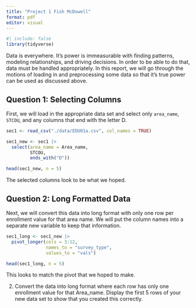 ```yaml
---
title: "Project 1 Fish McDowell"
format: pdf
editor: visual
---
```


```r
#| include: false
library(tidyverse)
```


Data is everywhere. It's power is immeasurable with finding patterns, modeling relationships, and driving decisions. In order to be able to do that, data must be handled appropriately.  In this report, we will go through the motions of loading in and preprocessing some data so that it's true power can be used as discussed above.


## Question 1: Selecting Columns

First, we will load in the appropriate data set and select only `area_name`, `STCOU`, and any columns that end with the letter D.

```r
sec1 <- read_csv("./data/EDU01a.csv", col_names = TRUE)

sec1_new <- sec1 |>
  select(area_name = Area_name,
         STCOU,
         ends_with("D"))

head(sec1_new, n = 5)
```

The selected columns look to be what we hoped.

## Question 2: Long Formatted Data

Next, we will convert this data into long format with only one row per enrollment value for that area name. We will put the column names into a separate new variable to keep that information.


```r
sec1_long <- sec1_new |>
  pivot_longer(cols = 3:12,
               names_to = "survey_type",
               values_to = "vals")

head(sec1_long, n = 5)
```

This looks to match the pivot that we hoped to make.



2. Convert the data into long format where each row has only one enrollment value for that Area_name.
Display the first 5 rows of your new data set to show that you created this correctly.

